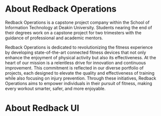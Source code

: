 
# About Redback Operations
Redback Operations is a capstone project company within the School of Information Technology at Deakin University. Students nearing the end of their degrees work on a capstone project for two trimesters with the guidance of professional and academic mentors.

Redback Operations is dedicated to revolutionizing the fitness experience by developing state-of-the-art connected fitness devices that not only enhance the enjoyment of physical activity but also its effectiveness. At the heart of our mission is a relentless drive for innovation and continuous improvement. This commitment is reflected in our diverse portfolio of projects, each designed to elevate the quality and effectiveness of training while also focusing on injury prevention. Through these initiatives, Redback Operations aims to empower individuals in their pursuit of fitness, making every workout smarter, safer, and more enjoyable.

<LinkButton label="Visit Redback Operations on GitHub" href="https://github.com/Redback-Operations"/>

# About Redback UI
